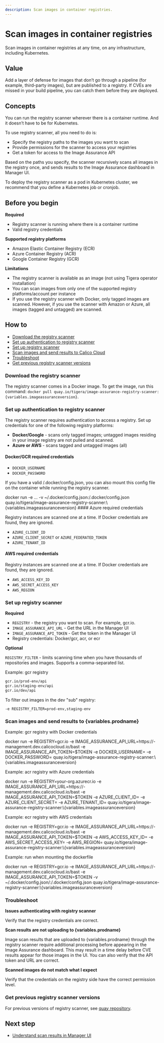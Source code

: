 ```yaml
---
description: Scan images in container registries.
---
```



# Scan images in container registries

Scan images in container registries at any time, on any infrastructure, including Kubernetes.

## Value

Add a layer of defense for images that don’t go through a pipeline (for example, third-party images), but are published to a registry. If CVEs are missed in your build pipeline, you can catch them before they are deployed.

## Concepts

You can run the registry scanner wherever there is a container runtime. And it doesn’t have to be for Kubernetes.

To use registry scanner, all you need to do is:
- Specify the registry paths to the images you want to scan
- Provide permissions for the scanner to access your registries
- Get a token for access to the Image Assurance API

Based on the paths you specify, the scanner recursively scans all images in the registry once, and sends results to the Image Assurance dashboard in Manager UI.

To deploy the registry scanner as a pod in Kubernetes cluster, we recommend that you define a Kubernetes job or cronjob.

## Before you begin

**Required**

- Registry scanner is running where there is a container runtime
- Valid registry credentials

**Supported registry platforms**

- Amazon Elastic Container Registry (ECR)
- Azure Container Registry (ACR)
- Google Container Registry (GCR)

**Limitations**

- The registry scanner is available as an image (not using Tigera operator installation)
- You can scan images from only one of the supported registry platforms/account per instance
- If you use the registry scanner with Docker, only tagged images are scanned. However, if you use the scanner with Amazon or Azure, all images (tagged and untagged) are scanned.

## How to

- [Download the registry scanner](#download-the-registry-scanner)
- [Set up authentication to registry scanner](#set-up-authentication-to-registry-scanner)
- [Set up registry scanner](#set-up-registry-scanner)
- [Scan images and send results to Calico Cloud](#scan-images-and-send-results-to-calico-cloud)
- [Troubleshoot](#troubleshoot)
- [Get previous registry scanner versions](#get-previous-registry-scanner-versions)

### Download the registry scanner

The registry scanner comes in a Docker image. To get the image, run this command: `docker pull quay.io/tigera/image-assurance-registry-scanner:{variables.imageassuranceversion}`.

### Set up authentication to registry scanner

The registry scanner requires authentication to access a registry. Set up credentials for one of the following registry platforms:

- **Docker/Google** - scans only tagged images; untagged images residing in your image registry are not pulled and scanned.
- **Azure or AWS** - scans tagged and untagged images (all)

#### Docker/GCR required credentials

- `DOCKER_USERNAME`
- `DOCKER_PASSWORD`

If you have a valid /.docker/config.json, you can also mount this config file on the container while running the registry scanner.

<CodeBlock language='bash'>
docker run -e ... -v ~/.docker/config.json:/.docker/config.json quay.io/tigera/image-assurance-registry-scanner:\{variables.imageassuranceversion}
</CodeBlock>
#### Azure required credentials

Registry instances are scanned one at a time. If Docker credentials are found, they are ignored.

- `AZURE_CLIENT_ID`
- `AZURE_CLIENT_SECRET` or `AZURE_FEDERATED_TOKEN`
- `AZURE_TENANT_ID`

#### AWS required credentials

Registry instances are scanned one at a time. If Docker credentials are found, they are ignored.

- `AWS_ACCESS_KEY_ID`
- `AWS_SECRET_ACCESS_KEY`
- `AWS_REGION`

### Set up registry scanner

**Required**

- `REGISTRY` - the registry you want to scan. For example, gcr.io.
- `IMAGE_ASSURANCE_API_URL` - Get the URL in the Manager UI
- `IMAGE_ASSURANCE_API_TOKEN` - Get the token in the Manager UI
- Registry credentials: Docker/gcr, acr, or ecr

**Optional**

`REGISTRY_FILTER` - limits scanning time when you have thousands of repositories and images. Supports a comma-separated list.

Example: gcr registry

```bash
gcr.io/prod-env/api
gcr.io/staging-env/api
gcr.io/dev/api
```
To filter out images in the dev "sub" registry:

`-e REGISTRY_FILTER=prod-env,staging-env`

### Scan images and send results to {variables.prodname}

Example: gcr registry with Docker credentials

<CodeBlock language='bash'>
docker run -e REGISTRY=gcr.io -e IMAGE_ASSURANCE_API_URL=https://<clustId>-management.dev.calicocloud.io/bast -e IMAGE_ASSURANCE_API_TOKEN=$TOKEN -e DOCKER_USERNAME=<username> -e DOCKER_PASSWORD=<password> quay.io/tigera/image-assurance-registry-scanner:\{variables.imageassuranceversion}
</CodeBlock>

Example: acr registry with Azure credentials

<CodeBlock language='bash'>
docker run -e REGISTRY=your-org.azurecr.io -e IMAGE_ASSURANCE_API_URL=https://<clustId>-management.dev.calicocloud.io/bast -e IMAGE_ASSURANCE_API_TOKEN=$TOKEN -e AZURE_CLIENT_ID=<azure-client-id> -e AZURE_CLIENT_SECRET=<azure-client-secret> -e AZURE_TENANT_ID=<azure-tenant-id> quay.io/tigera/image-assurance-registry-scanner:\{variables.imageassuranceversion}
</CodeBlock>

Example: ecr registry with AWS credentials

<CodeBlock language='bash'>
docker run -e REGISTRY=gcr.io -e IMAGE_ASSURANCE_API_URL=https://<clustId>-management.dev.calicocloud.io/bast -e IMAGE_ASSURANCE_API_TOKEN=$TOKEN -e AWS_ACCESS_KEY_ID=<aws-access-key> -e AWS_SECRET_ACCESS_KEY=<aws-secret-access-key> -e AWS_REGION=<aws-region>  quay.io/tigera/image-assurance-registry-scanner:\{variables.imageassuranceversion}
</CodeBlock>

Example: run when mounting the dockerfile

<CodeBlock language='bash'>
docker run -e REGISTRY=gcr.io -e IMAGE_ASSURANCE_API_URL=https://<clustId>-management.dev.calicocloud.io/bast -e IMAGE_ASSURANCE_API_TOKEN=$TOKEN -v ~/.docker/config.json/:/.docker/config.json quay.io/tigera/image-assurance-registry-scanner:\{variables.imageassuranceversion}
</CodeBlock>

### Troubleshoot

**Issues authenticating with registry scanner**

Verify that the registry credentials are correct.

**Scan results are not uploading to {variables.prodname}**

Image scan results that are uploaded to {variables.prodname} through the registry scanner require additional processing before appearing in the Image Assurance dashboard. This may result in a time delay before CVE results appear for those images in the UI. You can also verify that the API token and URL are correct.

**Scanned images do not match what I expect**

Verify that the credentials on the registry side have the correct permission level.

### Get previous registry scanner versions

For previous versions of registry scanner, see [quay repository](https://quay.io/organization/tigera).

## Next step

- [Understand scan results in Manager UI](../understanding-scan-results)